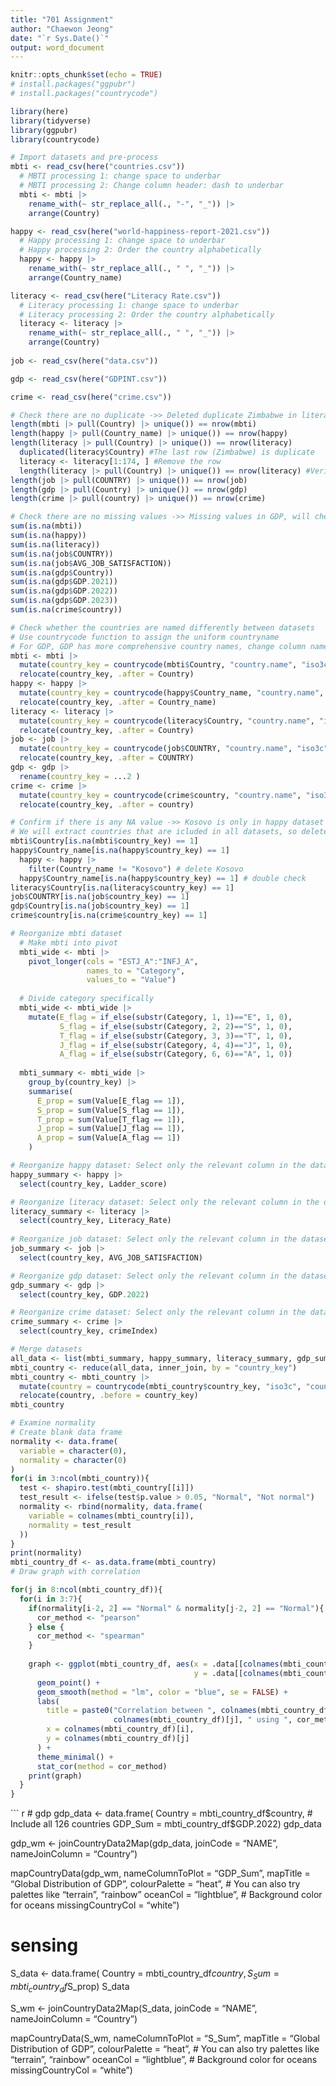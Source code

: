---
title: "701 Assignment"
author: "Chaewon Jeong"
date: "`r Sys.Date()`"
output: word_document
---

```{r setup, include=FALSE}
knitr::opts_chunk$set(echo = TRUE)
# install.packages("ggpubr")
# install.packages("countrycode")

library(here)
library(tidyverse)
library(ggpubr)
library(countrycode)
```


```{r import, message=FALSE}
# Import datasets and pre-process
mbti <- read_csv(here("countries.csv"))
  # MBTI processing 1: change space to underbar
  # MBTI processing 2: Change column header: dash to underbar
  mbti <- mbti |> 
    rename_with(~ str_replace_all(., "-", "_")) |> 
    arrange(Country)

happy <- read_csv(here("world-happiness-report-2021.csv"))
  # Happy processing 1: change space to underbar
  # Happy processing 2: Order the country alphabetically
  happy <- happy |> 
    rename_with(~ str_replace_all(., " ", "_")) |> 
    arrange(Country_name)

literacy <- read_csv(here("Literacy Rate.csv"))
  # Literacy processing 1: change space to underbar
  # Literacy processing 2: Order the country alphabetically
  literacy <- literacy |> 
    rename_with(~ str_replace_all(., " ", "_")) |> 
    arrange(Country)
  
job <- read_csv(here("data.csv"))

gdp <- read_csv(here("GDPINT.csv"))

crime <- read_csv(here("crime.csv"))

```


```{r clean, include = FALSE}
# Check there are no duplicate ->> Deleted duplicate Zimbabwe in literacy dataset
length(mbti |> pull(Country) |> unique()) == nrow(mbti)
length(happy |> pull(Country_name) |> unique()) == nrow(happy)
length(literacy |> pull(Country) |> unique()) == nrow(literacy)
  duplicated(literacy$Country) #The last row (Zimbabwe) is duplicate 
  literacy <- literacy[1:174, ] #Remove the row
  length(literacy |> pull(Country) |> unique()) == nrow(literacy) #Verified no duplicate
length(job |> pull(COUNTRY) |> unique()) == nrow(job)
length(gdp |> pull(Country) |> unique()) == nrow(gdp)
length(crime |> pull(country) |> unique()) == nrow(crime)

# Check there are no missing values ->> Missing values in GDP, will check again after merge
sum(is.na(mbti))
sum(is.na(happy))
sum(is.na(literacy))
sum(is.na(job$COUNTRY))
sum(is.na(job$AVG_JOB_SATISFACTION))
sum(is.na(gdp$Country))
sum(is.na(gdp$GDP.2021))
sum(is.na(gdp$GDP.2022))
sum(is.na(gdp$GDP.2023))
sum(is.na(crime$country))

# Check whether the countries are named differently between datasets
# Use countrycode function to assign the uniform countryname
# For GDP, GDP has more comprehensive country names, change column name
mbti <- mbti |> 
  mutate(country_key = countrycode(mbti$Country, "country.name", "iso3c")) |> 
  relocate(country_key, .after = Country)
happy <- happy |> 
  mutate(country_key = countrycode(happy$Country_name, "country.name", "iso3c")) |> 
  relocate(country_key, .after = Country_name)
literacy <- literacy |> 
  mutate(country_key = countrycode(literacy$Country, "country.name", "iso3c")) |> 
  relocate(country_key, .after = Country)
job <- job |> 
  mutate(country_key = countrycode(job$COUNTRY, "country.name", "iso3c")) |> 
  relocate(country_key, .after = COUNTRY)
gdp <- gdp |> 
  rename(country_key = ...2 )
crime <- crime |> 
  mutate(country_key = countrycode(crime$country, "country.name", "iso3c")) |> 
  relocate(country_key, .after = country)

# Confirm if there is any NA value ->> Kosovo is only in happy dataset
# We will extract countries that are icluded in all datasets, so delete the Kosovo row
mbti$Country[is.na(mbti$country_key) == 1]
happy$Country_name[is.na(happy$country_key) == 1]
  happy <- happy |> 
    filter(Country_name != "Kosovo") # delete Kosovo
  happy$Country_name[is.na(happy$country_key) == 1] # double check
literacy$Country[is.na(literacy$country_key) == 1]
job$COUNTRY[is.na(job$country_key) == 1]
gdp$Country[is.na(job$country_key) == 1]
crime$country[is.na(crime$country_key) == 1]

```



```{r reorganize and merge}
# Reorganize mbti dataset
  # Make mbti into pivot
  mbti_wide <- mbti |> 
    pivot_longer(cols = "ESTJ_A":"INFJ_A",
                 names_to = "Category",
                 values_to = "Value")
  
  # Divide category specifically 
  mbti_wide <- mbti_wide |> 
    mutate(E_flag = if_else(substr(Category, 1, 1)=="E", 1, 0),
           S_flag = if_else(substr(Category, 2, 2)=="S", 1, 0),
           T_flag = if_else(substr(Category, 3, 3)=="T", 1, 0),
           J_flag = if_else(substr(Category, 4, 4)=="J", 1, 0),
           A_flag = if_else(substr(Category, 6, 6)=="A", 1, 0))
  
  mbti_summary <- mbti_wide |> 
    group_by(country_key) |> 
    summarise(
      E_prop = sum(Value[E_flag == 1]),
      S_prop = sum(Value[S_flag == 1]),
      T_prop = sum(Value[T_flag == 1]),
      J_prop = sum(Value[J_flag == 1]),
      A_prop = sum(Value[A_flag == 1])
    )

# Reorganize happy dataset: Select only the relevant column in the dataset
happy_summary <- happy |> 
  select(country_key, Ladder_score)

# Reorganize literacy dataset: Select only the relevant column in the dataset
literacy_summary <- literacy |> 
  select(country_key, Literacy_Rate)
  
# Reorganize job dataset: Select only the relevant column in the dataset
job_summary <- job |> 
  select(country_key, AVG_JOB_SATISFACTION)

# Reorganize gdp dataset: Select only the relevant column in the dataset
gdp_summary <- gdp |> 
  select(country_key, GDP.2022)

# Reorganize crime dataset: Select only the relevant column in the dataset
crime_summary <- crime |> 
  select(country_key, crimeIndex)

# Merge datasets
all_data <- list(mbti_summary, happy_summary, literacy_summary, gdp_summary, crime_summary) #, job_summary to be included
mbti_country <- reduce(all_data, inner_join, by = "country_key")
mbti_country <- mbti_country |> 
  mutate(country = countrycode(mbti_country$country_key, "iso3c", "country.name")) |> 
  relocate(country, .before = country_key)
mbti_country
```

```{R plot}
# Examine normality
# Create blank data frame
normality <- data.frame(
  variable = character(0),
  normality = character(0)
)
for(i in 3:ncol(mbti_country)){
  test <- shapiro.test(mbti_country[[i]])
  test_result <- ifelse(test$p.value > 0.05, "Normal", "Not normal")
  normality <- rbind(normality, data.frame(
    variable = colnames(mbti_country[i]),
    normality = test_result
  ))
}
print(normality)
mbti_country_df <- as.data.frame(mbti_country)
# Draw graph with correlation

for(j in 8:ncol(mbti_country_df)){
  for(i in 3:7){
    if(normality[i-2, 2] == "Normal" & normality[j-2, 2] == "Normal"){
      cor_method <- "pearson"  
    } else {
      cor_method <- "spearman"
    }
    
    graph <- ggplot(mbti_country_df, aes(x = .data[[colnames(mbti_country_df)[i]]], 
                                         y = .data[[colnames(mbti_country_df)[j]]])) +
      geom_point() +
      geom_smooth(method = "lm", color = "blue", se = FALSE) +
      labs(
        title = paste0("Correlation between ", colnames(mbti_country_df)[i], " and ",
                       colnames(mbti_country_df)[j], " using ", cor_method, " method"),
        x = colnames(mbti_country_df)[i],
        y = colnames(mbti_country_df)[j]
      ) +
      theme_minimal() +
      stat_cor(method = cor_method)
    print(graph)
  }
}
```

``` {r HeatMap_Keying}

# gdp
gdp_data <- data.frame(
  Country = mbti_country_df$country, # Include all 126 countries
  GDP_Sum = mbti_country_df$GDP.2022)
gdp_data

gdp_wm <- joinCountryData2Map(gdp_data, joinCode = "NAME", nameJoinColumn = "Country")

mapCountryData(gdp_wm, nameColumnToPlot = "GDP_Sum", 
               mapTitle = "Global Distribution of GDP",
               colourPalette = "heat", # You can also try palettes like "terrain", "rainbow"
               oceanCol = "lightblue", # Background color for oceans
               missingCountryCol = "white")

# sensing

S_data <- data.frame(
  Country = mbti_country_df$country,
  S_Sum = mbti_country_df$S_prop)
S_data

S_wm <- joinCountryData2Map(S_data, joinCode = "NAME", nameJoinColumn = "Country")

mapCountryData(S_wm, nameColumnToPlot = "S_Sum", 
               mapTitle = "Global Distribution of GDP",
               colourPalette = "heat", # You can also try palettes like "terrain", "rainbow"
               oceanCol = "lightblue", # Background color for oceans
               missingCountryCol = "white")


